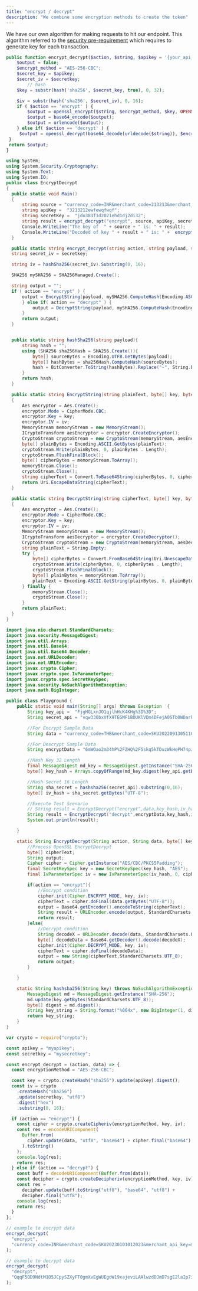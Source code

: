 ```yaml
---
title: "encrypt / decrypt"
description: "We combine some encryption methods to create the token"
---
```


We have our own algorithm for making requests to hit our endpoint. This algorithm referred to the [security pre-requirement](/prerequirement) which requires to generate key for each transaction.

<CodeGroup>

```php encrypt_decrypt.php
public function encrypt_decrypt($action, $string, $apikey = '{your_api_key}', $secretkey = '{your_secret_key}') {
    $output = false;
    $encrypt_method = "AES-256-CBC";
    $secret_key = $apikey;
    $secret_iv = $secretkey;
        // hash
    $key = substr(hash('sha256', $secret_key, true), 0, 32);

    $iv = substr(hash('sha256', $secret_iv), 0, 16);
    if ( $action == 'encrypt' ) {
        $output = openssl_encrypt($string, $encrypt_method, $key, OPENSSL_RAW_DATA, $iv);
        $output = base64_encode($output);
        $output = urlencode($output);
    } else if( $action == 'decrypt' ) {
     $output = openssl_decrypt(base64_decode(urldecode($string)), $encrypt_method, $key, OPENSSL_RAW_DATA, $iv);
 }
 return $output;
}
```

```cs encrypt_decrypt.cs
using System;
using System.Security.Cryptography;
using System.Text;
using System.IO;
public class EncryptDecrypt
{
  public static void Main()
  {
      string source = "currency_code=INR&merchant_code=213213&merchant_api_key=3213212ewfewqfwqf&transaction_code=TEST-DP-163158903432&transaction_timestamp=1631589012&bank_code=1003&transaction_amount=1000";
      string apiKey =  "3213212ewfewqfwqf";
      string secretKey =  "jdo383f1d2021ehd1dj2di32";
      string result = encrypt_decrypt("encrypt", source, apiKey, secretKey);
      Console.WriteLine("The key of  " + source + " is: " + result);
      Console.WriteLine("Decoded of key " + result + " is: " +  encrypt_decrypt("decrypt", result, apiKey, secretKey));
  }

  public static string encrypt_decrypt(string action, string payload, string apikey, string secretkey){
  string secret_iv = secretkey;

  string iv = hashSha256(secret_iv).Substring(0, 16);

  SHA256 mySHA256 = SHA256Managed.Create();

  string output = "";
  if ( action == "encrypt" ) {
      output = EncryptString(payload, mySHA256.ComputeHash(Encoding.ASCII.GetBytes(apikey)), Encoding.ASCII.GetBytes(iv));
      } else if( action == "decrypt" ) {
          output = DecryptString(payload, mySHA256.ComputeHash(Encoding.ASCII.GetBytes(apikey)), Encoding.ASCII.GetBytes(iv));
      }
      return output;
  }


  public static string hashSha256(string payload){
      string hash = "";
      using (SHA256 sha256Hash = SHA256.Create()){
          byte[] sourceBytes = Encoding.UTF8.GetBytes(payload);
          byte[] hashBytes = sha256Hash.ComputeHash(sourceBytes);
          hash = BitConverter.ToString(hashBytes).Replace("-", String.Empty).ToLower();
      }
      return hash;
  }

  public static string EncryptString(string plainText, byte[] key, byte[] iv)
  {
      Aes encryptor = Aes.Create();
      encryptor.Mode = CipherMode.CBC;
      encryptor.Key = key;
      encryptor.IV = iv;
      MemoryStream memoryStream = new MemoryStream();
      ICryptoTransform aesEncryptor = encryptor.CreateEncryptor();
      CryptoStream cryptoStream = new CryptoStream(memoryStream, aesEncryptor, CryptoStreamMode . Write);
      byte[] plainBytes = Encoding.ASCII.GetBytes(plainText);
      cryptoStream.Write(plainBytes, 0, plainBytes . Length);
      cryptoStream.FlushFinalBlock();
      byte[] cipherBytes = memoryStream.ToArray();
      memoryStream.Close();
      cryptoStream.Close();
      string cipherText = Convert.ToBase64String(cipherBytes, 0, cipherBytes.Length);
      return Uri.EscapeDataString(cipherText);
  }

  public static string DecryptString(string cipherText, byte[] key, byte[] iv)
  {
      Aes encryptor = Aes.Create();
      encryptor.Mode = CipherMode.CBC;
      encryptor.Key = key;
      encryptor.IV = iv;
      MemoryStream memoryStream = new MemoryStream();
      ICryptoTransform aesDecryptor = encryptor.CreateDecryptor();
      CryptoStream cryptoStream = new CryptoStream(memoryStream, aesDecryptor, CryptoStreamMode . Write);
      string plainText = String.Empty;
      try {
          byte[] cipherBytes = Convert.FromBase64String(Uri.UnescapeDataString(cipherText));
          cryptoStream.Write(cipherBytes, 0, cipherBytes . Length);
          cryptoStream.FlushFinalBlock();
          byte[] plainBytes = memoryStream.ToArray();
          plainText = Encoding.ASCII.GetString(plainBytes, 0, plainBytes.Length);
      } finally {
          memoryStream.Close();
          cryptoStream.Close();
      }
      return plainText;
  }
}

```

```java encrypt_decrypt.java
import java.nio.charset.StandardCharsets;
import java.security.MessageDigest;
import java.util.Arrays;
import java.util.Base64;
import java.util.Base64.Decoder;
import java.net.URLDecoder;
import java.net.URLEncoder;
import javax.crypto.Cipher;
import javax.crypto.spec.IvParameterSpec;
import javax.crypto.spec.SecretKeySpec;
import java.security.NoSuchAlgorithmException;
import java.math.BigInteger;

public class Playground {
    public static void main(String[] args) throws Exception  {
        String key_api =  "FjgHGLxnJO1qjlhHcK4KHg%3D%3D";
        String secret_api = "vqw330bxVfX9TEGMF1BDUKlVDm4DFejA0STb0WDarkU%3D";

        //For Encrypt Sample Data
        String data = "currency_code=THB&merchant_code=SKU20220913051108&merchant_api_key=FjgHGLxnJO1qjlhHcK4KHg%3D%3D&transaction_code=D996574709141&transaction_timestamp=1663729322&payment_code=PTHB07&bank_code=104&transaction_amount=500.00&user_id=4";

        //For Descrypt Sample Data
        String encryptData = "6mWOao2m34hP%2FZHQ%2F5skq5kTDuzWkHePH74pJsc4FTgmXqhidXtY4VLq9eW0N7%2FWDfY4gH2gHEVw8FU5d0LKpqc6mOc1gy8dhxyeT%2FlAyzaI0gnkXzRWwMm7pXlwNpoNG2v7%2FSXMCioAJMf3nLWEQji%2ByRTdBxietyMP8XArnQ2KJ%2F7IoOwQgxl6rPPGuHHCoi74POTI5lEzHbHCNDgGc4XjF89BQM0ROtlAyTpG%2BSTCtEYjE90crt%2FGaZwYkwCcaqgtFo8o%2FBNRZTDs4WcQOQCTyu2AnHtxdJvcPUgXAW%2BebPv91vNrwt68AmxcLhic";

        //Hash Key 32 Length
        final MessageDigest md_key = MessageDigest.getInstance("SHA-256");
        byte[] key_hash = Arrays.copyOfRange(md_key.digest(key_api.getBytes("UTF-8")),0,32);

        //Hash Secret 16 Length
        String sha_secret = hashsha256(secret_api).substring(0,16);
        byte[] iv_hash = sha_secret.getBytes("UTF-8");

        //Execute Test Scenario
        // String result = EncryptDecrypt("encrypt",data,key_hash,iv_hash);
        String result = EncryptDecrypt("decrypt",encryptData,key_hash,iv_hash);
        System.out.println(result);

    }

    static String EncryptDecrypt(String action, String data, byte[] key_hash, byte[] iv_hash) throws Exception {
        //Process OpenSSL EncryptDecrypt
        byte[] cipherText;
        String output;
        Cipher cipher = Cipher.getInstance("AES/CBC/PKCS5Padding");
        final SecretKeySpec key = new SecretKeySpec(key_hash, "AES");
        final IvParameterSpec iv = new IvParameterSpec(iv_hash, 0, cipher.getBlockSize());

        if(action == "encrypt"){
            //Encrypt condition
            cipher.init(Cipher.ENCRYPT_MODE, key, iv);
            cipherText = cipher.doFinal(data.getBytes("UTF-8"));
            output = Base64.getEncoder().encodeToString(cipherText);
            String result = URLEncoder.encode(output, StandardCharsets.UTF_8.toString());
            return result;
        }else{
            //Decrypt condition
            String decodeX = URLDecoder.decode(data, StandardCharsets.UTF_8.toString());
            byte[] decodeData = Base64.getDecoder().decode(decodeX);
            cipher.init(Cipher.DECRYPT_MODE, key, iv);
            cipherText = cipher.doFinal(decodeData);
            output = new String(cipherText,StandardCharsets.UTF_8);
            return output;
        }

    }

    static String hashsha256(String key) throws NoSuchAlgorithmException {
        MessageDigest md = MessageDigest.getInstance("SHA-256");
        md.update(key.getBytes(StandardCharsets.UTF_8));
        byte[] digest = md.digest();
        String key_string = String.format("%064x", new BigInteger(1, digest));
        return key_string;
    }
}
```

```javascript encrypt_decrypt.js
var crypto = require("crypto");

const apikey = "myapikey";
const secretkey = "mysecretkey";

const encrypt_decrypt = (action, data) => {
  const encryptionMethod = "AES-256-CBC";

  const key = crypto.createHash("sha256").update(apikey).digest();
  const iv = crypto
    .createHash("sha256")
    .update(secretkey, "utf8")
    .digest("hex")
    .substring(0, 16);

  if (action == "encrypt") {
    const cipher = crypto.createCipheriv(encryptionMethod, key, iv);
    const res = encodeURIComponent(
      Buffer.from(
        cipher.update(data, "utf8", "base64") + cipher.final("base64")
      ).toString()
    );
    console.log(res);
    return res;
  } else if (action == "decrypt") {
    const buff = decodeURIComponent(Buffer.from(data));
    const decipher = crypto.createDecipheriv(encryptionMethod, key, iv);
    const res =
      decipher.update(buff.toString("utf8"), "base64", "utf8") +
      decipher.final("utf8");
    console.log(res);
    return res;
  }
};

// example to encrypt data
encrypt_decrypt(
  "encrypt",
  "currency_code=INR&merchant_code=SKU20230101012023&merchant_api_key=myapikey&transaction_code=TEST-DP-123&transaction_timestamp=1677495605&payment_code=PAY01D&transaction_amount=1000&user_id=test01"
);

// example to decrypt data
encrypt_decrypt(
  "decrypt",
  "QqqF5QD9NdtM1O5JCpySZXyFT0gmXvEgWUEgoW19xajeviLAAlwzdDJmD7sgE2laIp7iEt%2F1SzUpquHykjfQP2eTTQGyR3Jw60iVniAayGxBOQRoPW9ln%2FT4DzQkZL1eqapgcum%2FyGKLErYJ0v1WedA2nYZ%2Fd64vZISGh3eA2PqDGJdLZWYKbAP7uGHzMGBslmx8CcBCFbjrKvfA5VGam6LHi1ZWTfv8eeHmlBv4CSI6pXzhb43UZ22uBQj%2FN8rc6oJQd7l14FK2A4sZhpUhZQ%3D%3D"
);
```

</CodeGroup>

